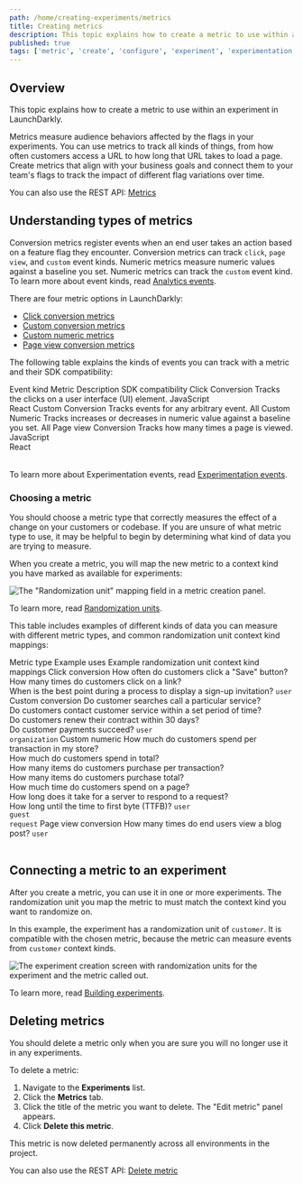 ```yaml
---
path: /home/creating-experiments/metrics
title: Creating metrics
description: This topic explains how to create a metric to use within an experiment in LaunchDarkly.
published: true
tags: ['metric', 'create', 'configure', 'experiment', 'experimentation', 'enterprise']
---
```


## Overview

This topic explains how to create a metric to use within an experiment in LaunchDarkly.

Metrics measure audience behaviors affected by the flags in your experiments. You can use metrics to track all kinds of things, from how often customers access a URL to how long that URL takes to load a page. Create metrics that align with your business goals and connect them to your team's flags to track the impact of different flag variations over time.

<LearnMore>

You can also use the REST API: [Metrics](https://apidocs.launchdarkly.com/tag/Metrics)

</LearnMore>

## Understanding types of metrics

Conversion metrics register events when an end user takes an action based on a feature flag they encounter. Conversion metrics can track `click`, `page view`, and `custom` event kinds. Numeric metrics measure numeric values against a baseline you set. Numeric metrics can track the `custom` event kind. To learn more about event kinds, read [Analytics events](/sdk/concepts/events).

There are four metric options in LaunchDarkly:

- [Click conversion metrics](/home/creating-experiments/metrics/click)
- [Custom conversion metrics](/home/creating-experiments/metrics/custom-conversion)
- [Custom numeric metrics](/home/creating-experiments/metrics/custom-numeric)
- [Page view conversion metrics](/home/creating-experiments/metrics/page-view)

The following table explains the kinds of events you can track with a metric and their SDK compatibility:

<Table>
  <TableHeader>
    <TableHeadCell>Event&nbsp;kind</TableHeadCell>
    <TableHeadCell>Metric</TableHeadCell>
    <TableHeadCell>Description</TableHeadCell>
    <TableHeadCell>SDK compatibility</TableHeadCell>
  </TableHeader>
  <TableBody>
    <TableRow>
      <TableCell>Click</TableCell>
      <TableCell>Conversion</TableCell>
      <TableCell>
        Tracks the clicks on a user interface (UI) element.
      </TableCell>
      <TableCell>JavaScript <br />React</TableCell>
    </TableRow>
    <TableRow>
      <TableCell>Custom</TableCell>
      <TableCell>Conversion</TableCell>
      <TableCell>
        Tracks events for any arbitrary event.
      </TableCell>
      <TableCell>All</TableCell>
    </TableRow>
    <TableRow>
      <TableCell>Custom</TableCell>
      <TableCell>Numeric</TableCell>
      <TableCell>
        Tracks increases or decreases in numeric value against a baseline you set.
      </TableCell>
      <TableCell>All</TableCell>
    </TableRow>
    <TableRow>
      <TableCell>Page view</TableCell>
      <TableCell>Conversion</TableCell>
      <TableCell>
        Tracks how many times a page is viewed.
      </TableCell>
      <TableCell>JavaScript <br />React</TableCell>
    </TableRow>
  </TableBody>
</Table>

To learn more about Experimentation events, read [Experimentation events](/home/about-experimentation/events).

### Choosing a metric

You should choose a metric type that correctly measures the effect of a change on your customers or codebase. If you are unsure of what metric type to use, it may be helpful to begin by determining what kind of data you are trying to measure.

When you create a metric, you will map the new metric to a context kind you have marked as available for experiments:

![The "Randomization unit" mapping field in a metric creation panel.](metric-randomization-unit.png)<br />

To learn more, read [Randomization units](/home/creating-experiments/allocation#randomization-units).

This table includes examples of different kinds of data you can measure with different metric types, and common randomization unit context kind mappings:

<Table>
  <TableHeader>
    <TableHeadCell>Metric type</TableHeadCell>
    <TableHeadCell>Example uses</TableHeadCell>
    <TableHeadCell>Example randomization unit context kind mappings</TableHeadCell>
  </TableHeader>
  <TableBody>
    <TableRow>
      <TableCell>Click conversion</TableCell>
      <TableCell>
        How often do customers click a "Save" button?<br />
        How many times do customers click on a link?<br />
        When is the best point during a process to display a sign-up invitation?
      </TableCell>
      <TableCell><code>user</code></TableCell>
    </TableRow>
    <TableRow>
      <TableCell>Custom conversion</TableCell>
      <TableCell>
        Do customer searches call a particular service?<br />
        Do customers contact customer service within a set period of time?<br />
        Do customers renew their contract within 30 days?<br />
        Do customer payments succeed?
      </TableCell>
      <TableCell>
        <code>user</code><br />
        <code>organization</code>
      </TableCell>
    </TableRow>
    <TableRow>
      <TableCell>Custom numeric</TableCell>
      <TableCell>
        How much do customers spend per transaction in my store?<br />
        How much do customers spend in total?<br />
        How many items do customers purchase per transaction?<br />
        How many items do customers purchase total?<br />
        How much time do customers spend on a page?<br />
        How long does it take for a server to respond to a request?<br />
        How long until the time to first byte (TTFB)?
      </TableCell>
      <TableCell>
        <code>user</code><br />
        <code>guest</code><br />
        <code>request</code>
      </TableCell>
    </TableRow>
    <TableRow>
      <TableCell>Page view conversion</TableCell>
      <TableCell>
        How many times do end users view a blog post?
      </TableCell>
      <TableCell>
        <code>user</code><br />
      </TableCell>
    </TableRow>
  </TableBody>
</Table>

## Connecting a metric to an experiment

After you create a metric, you can use it in one or more experiments. The randomization unit you map the metric to must match the context kind you want to randomize on.

In this example, the experiment has a randomization unit of `customer`. It is compatible with the chosen metric, because the metric can measure events from `customer` context kinds.

![The experiment creation screen with randomization units for the experiment and the metric called out.](experiment-randomization-unit-callout.png)

To learn more, read [Building experiments](/home/creating-experiments#building-experiments).

## Deleting metrics

You should delete a metric only when you are sure you will no longer use it in any experiments.

To delete a metric:

1. Navigate to the **Experiments** list.
2. Click the **Metrics** tab.
3. Click the title of the metric you want to delete. The "Edit metric" panel appears.
4. Click **Delete this metric**.

This metric is now deleted permanently across all environments in the project.

<LearnMore>

You can also use the REST API: [Delete metric](https://apidocs.launchdarkly.com/tag/Metrics#operation/deleteMetric)

</LearnMore>
